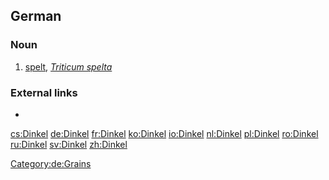 ==German==
{{wikipedia|lang=de}}
===Noun===
{{de-noun|m|Dinkels|Dinkel}}
# [[spelt#Etymology_2|spelt]], ''[[Triticum spelta]]''
===External links===
* {{R:Duden}}

[[Category:de:Grains]]

[[cs:Dinkel]]
[[de:Dinkel]]
[[fr:Dinkel]]
[[ko:Dinkel]]
[[io:Dinkel]]
[[nl:Dinkel]]
[[pl:Dinkel]]
[[ro:Dinkel]]
[[ru:Dinkel]]
[[sv:Dinkel]]
[[zh:Dinkel]]